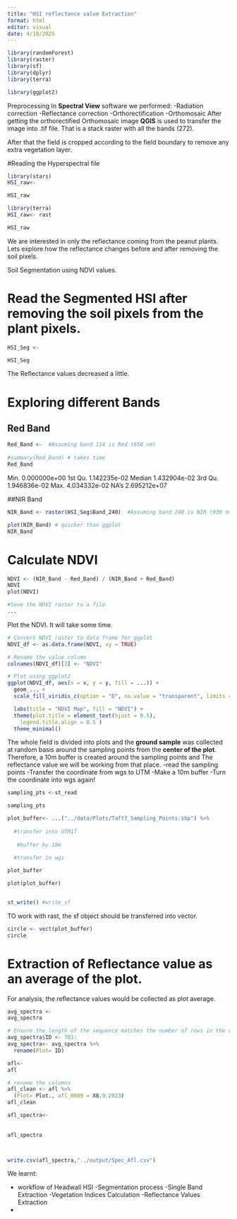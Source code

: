---
title: "HSI reflectance value Extraction"
format: html
editor: visual
date: 4/18/2025
---

```{r}
library(randomForest)
library(raster)
library(sf)
library(dplyr)
library(terra)

library(ggplot2)

```

Preprocessing In **Spectral View** software we performed: -Radiation correction -Reflectance correction -Orthorectification -Orthomosaic After getting the orthorectified Orthomosaic image **QGIS** is used to transfer the image into .tif file. That is a stack raster with all the bands (272).

After that the field is cropped according to the field boundary to remove any extra vegetation layer.

#Reading the Hyperspectral file

```{r}
library(stars)
HSI_raw<- 

HSI_raw
```

```{r}
library(terra)
HSI_raw<- rast

HSI_raw
```

We are interested in only the reflectance coming from the peanut plants. Lets explore how the reflectance changes before and after removing the soil pixels.

Soil Segmentation using NDVI values.

# Read the Segmented HSI after removing the soil pixels from the plant pixels.

```{r}
HSI_Seg <- 

HSI_Seg
```

The Reflectance values decreased a little.

# Exploring different Bands

## Red Band

```{r}
Red_Band <-  #Assuming band 114 is Red (650 nm)
  
#summary(Red_Band) # takes time
Red_Band
```

Min. 0.000000e+00 1st Qu. 1.142235e-02 Median 1.432904e-02 3rd Qu. 1.946836e-02 Max. 4.034332e-02 NA's 2.695212e+07

##NIR Band

```{r}
NIR_Band <- raster(HSI_Seg$Band_240)  #Assuming band 240 is NIR (930 nm)

plot(NIR_Band) # quicker than ggplot
NIR_Band
```

# Calculate NDVI

```{r}

NDVI <- (NIR_Band - Red_Band) / (NIR_Band + Red_Band)
NDVI
plot(NDVI)

#Save the NDVI raster to a file
...
```

Plot the NDVI. It will take some time.

```{r}
# Convert NDVI raster to data frame for ggplot
NDVI_df <- as.data.frame(NDVI, xy = TRUE)

# Rename the value column
colnames(NDVI_df)[3] <- "NDVI"

# Plot using ggplot2
ggplot(NDVI_df, aes(x = x, y = y, fill = ...)) +
  geom_... +
  scale_fill_viridis_c(option = "D", na.value = "transparent", limits = c(-1, 1)) + #values: -1, 0.976765  (min, max)

  labs(title = "NDVI Map", fill = "NDVI") +
  theme(plot.title = element_text(hjust = 0.5),
    legend.title.align = 0.5 )
  theme_minimal()

```

The whole field is divided into plots and the **ground sample** was collected at random basis around the sampling points from the **center of the plot**. Therefore, a 10m buffer is created around the sampling points and The reflectance value we will be working from that place. -read the sampling points -Transfer the coordinate from wgs to UTM -Make a 10m buffer -Turn the coordinate into wgs again!

```{r}
sampling_pts <-st_read

sampling_pts 
```

```{r}
plot_buffer<- ...("../data/Plots/Taft7_Sampling_Points.shp") %>%
  
  #transfer into UTM17
  
   #buffer by 10m
  
  #transfer in wgs

plot_buffer

plot(plot_buffer)


st_write() #write_sf
```

TO work with rast, the sf object should be transferred into vector.

```{r}
circle <- vect(plot_buffer)
circle
```

# Extraction of Reflectance value as an average of the plot.

For analysis, the reflectance values would be collected as plot average.

```{r}
avg_spectra <- 
avg_spectra
```

```{r}
# Ensure the length of the sequence matches the number of rows in the data frame
avg_spectra$ID <- 701:
avg_spectra<- avg_spectra %>%
  rename(Plot= ID) 
```

```{r}

afl<- 
afl

```

```{r}
# rename the columns
afl_clean <- afl %>%
  (Plot= Plot., afl_0809 = X8.9.2023)
afl_clean
```

```{r}
afl_spectra<- 
 
  
afl_spectra



write.csv(afl_spectra,"../output/Spec_Afl.csv") 

```

We learnt:

- workflow of Headwall HSI
-Segmentation process 
-Single Band Extraction 
-Vegetation Indices Calculation 
-Reflectance Values Extraction
-   
